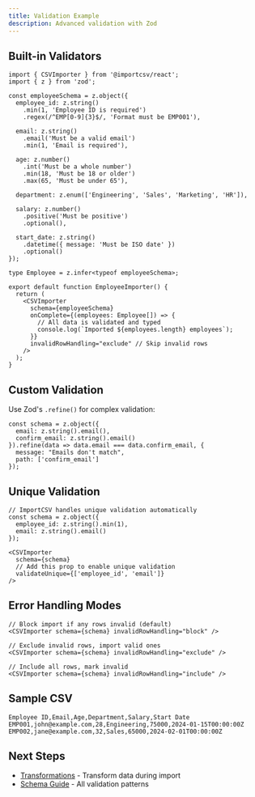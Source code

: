 ```yaml
---
title: Validation Example
description: Advanced validation with Zod
---
```


## Built-in Validators

```tsx
import { CSVImporter } from '@importcsv/react';
import { z } from 'zod';

const employeeSchema = z.object({
  employee_id: z.string()
    .min(1, 'Employee ID is required')
    .regex(/^EMP[0-9]{3}$/, 'Format must be EMP001'),

  email: z.string()
    .email('Must be a valid email')
    .min(1, 'Email is required'),

  age: z.number()
    .int('Must be a whole number')
    .min(18, 'Must be 18 or older')
    .max(65, 'Must be under 65'),

  department: z.enum(['Engineering', 'Sales', 'Marketing', 'HR']),

  salary: z.number()
    .positive('Must be positive')
    .optional(),

  start_date: z.string()
    .datetime({ message: 'Must be ISO date' })
    .optional()
});

type Employee = z.infer<typeof employeeSchema>;

export default function EmployeeImporter() {
  return (
    <CSVImporter
      schema={employeeSchema}
      onComplete={(employees: Employee[]) => {
        // All data is validated and typed
        console.log(`Imported ${employees.length} employees`);
      }}
      invalidRowHandling="exclude" // Skip invalid rows
    />
  );
}
```

## Custom Validation

Use Zod's `.refine()` for complex validation:

```tsx
const schema = z.object({
  email: z.string().email(),
  confirm_email: z.string().email()
}).refine(data => data.email === data.confirm_email, {
  message: "Emails don't match",
  path: ['confirm_email']
});
```

## Unique Validation

```tsx
// ImportCSV handles unique validation automatically
const schema = z.object({
  employee_id: z.string().min(1),
  email: z.string().email()
});

<CSVImporter
  schema={schema}
  // Add this prop to enable unique validation
  validateUnique={['employee_id', 'email']}
/>
```

## Error Handling Modes

```tsx
// Block import if any rows invalid (default)
<CSVImporter schema={schema} invalidRowHandling="block" />

// Exclude invalid rows, import valid ones
<CSVImporter schema={schema} invalidRowHandling="exclude" />

// Include all rows, mark invalid
<CSVImporter schema={schema} invalidRowHandling="include" />
```

## Sample CSV

```csv
Employee ID,Email,Age,Department,Salary,Start Date
EMP001,john@example.com,28,Engineering,75000,2024-01-15T00:00:00Z
EMP002,jane@example.com,32,Sales,65000,2024-02-01T00:00:00Z
```

## Next Steps

- [Transformations](/examples/transformations) - Transform data during import
- [Schema Guide](/guides/zod-schemas) - All validation patterns
